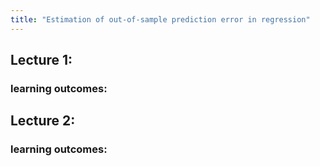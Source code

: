 ```yaml
---
title: "Estimation of out-of-sample prediction error in regression"
---
```


## Lecture 1:

### learning outcomes:


## Lecture 2:

### learning outcomes:
